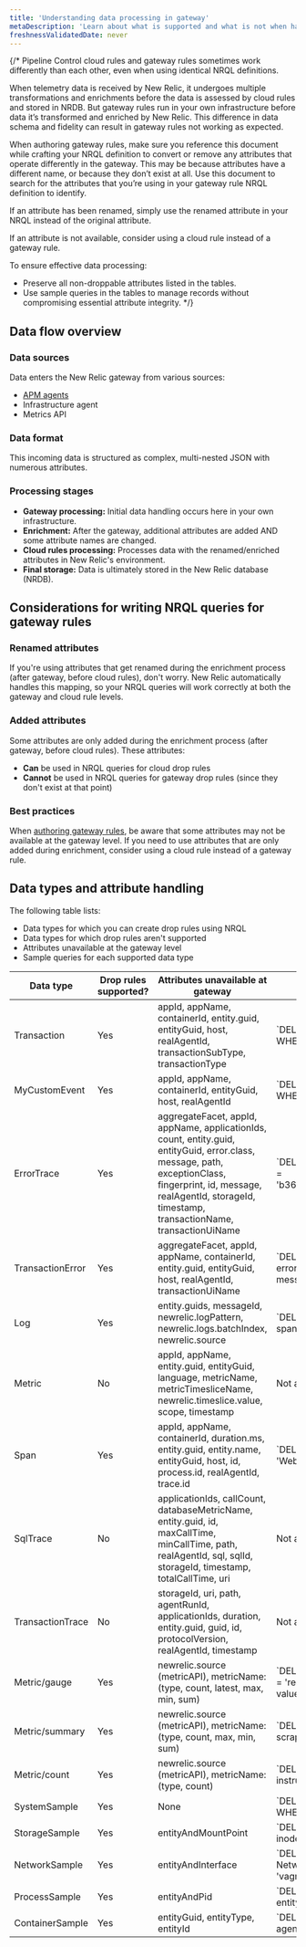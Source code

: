 ```yaml
---
title: 'Understanding data processing in gateway'
metaDescription: 'Learn about what is supported and what is not when handling data via gateway drop rules'
freshnessValidatedDate: never
---
```


{/* Pipeline Control cloud rules and gateway rules sometimes work differently than each other, even when using identical NRQL definitions. 

When telemetry data is received by New Relic, it undergoes multiple transformations and enrichments before the data is assessed by cloud rules and stored in NRDB. But gateway rules run in your own infrastructure before data it’s transformed and enriched by New Relic. This difference in data schema and fidelity can result in gateway rules not working as expected.

When authoring gateway rules, make sure you reference this document while crafting your NRQL definition to convert or remove any attributes that operate differently in the gateway. This may be because attributes have a different name, or because they don’t exist at all. Use this document to search for the attributes that you’re using in your gateway rule NRQL definition to identify.

If an attribute has been renamed, simply use the renamed attribute in your NRQL instead of the original attribute. 

If an attribute is not available, consider using a cloud rule instead of a gateway rule.

To ensure effective data processing:
- Preserve all non-droppable attributes listed in the tables.
- Use sample queries in the tables to manage records without compromising essential attribute integrity. */}

## Data flow overview
### Data sources
Data enters the New Relic gateway from various sources:
- [APM agents](/docs/new-relic-control/pipeline-control/modify-agent-configuration/#supported-agent-versions)
- Infrastructure agent
- Metrics API

### Data format
This incoming data is structured as complex, multi-nested JSON with numerous attributes.

### Processing stages
- **Gateway processing:** Initial data handling occurs here in your own infrastructure.
- **Enrichment:** After the gateway, additional attributes are added AND some attribute names are changed.
- **Cloud rules processing:** Processes data with the renamed/enriched attributes in New Relic's environment.
- **Final storage:** Data is ultimately stored in the New Relic database (NRDB).

## Considerations for writing NRQL queries for gateway rules
### Renamed attributes
If you're using attributes that get renamed during the enrichment process (after gateway, before cloud rules), don't worry. New Relic automatically handles this mapping, so your NRQL queries will work correctly at both the gateway and cloud rule levels.

### Added attributes
Some attributes are only added during the enrichment process (after gateway, before cloud rules). These attributes:
- **Can** be used in NRQL queries for cloud drop rules
- **Cannot** be used in NRQL queries for gateway drop rules (since they don't exist at that point)

### Best practices
When [authoring gateway rules](/docs/new-relic-control/pipeline-control/create-pipeline-rules.mdx), be aware that some attributes may not be available at the gateway level. If you need to use attributes that are only added during enrichment, consider using a cloud rule instead of a gateway rule.

## Data types and attribute handling
The following table lists:
- Data types for which you can create drop rules using NRQL
- Data types for which drop rules aren't supported
- Attributes unavailable at the gateway level
- Sample queries for each supported data type


<table>
    <thead>
        <tr>
            <th>Data type</th>
            <th>Drop rules supported?</th>
            <th>Attributes unavailable at gateway</th>
            <th>Sample NRQL Query</th>
        </tr>
    </thead>
    <tbody>
        <tr>
            <td>Transaction</td>
            <td>Yes</td>
            <td>appId, appName, containerId, entity.guid, entityGuid, host, realAgentId, transactionSubType, transactionType</td>
            <td>`DELETE priority FROM Transaction WHERE guid = 'c2906c2e8b9f11ff'`</td>
        </tr>
        <tr>
            <td>MyCustomEvent</td>
            <td>Yes</td>
            <td>appId, appName, containerId, entityGuid, host, realAgentId</td>
            <td>`DELETE myString FROM my_event_type WHERE myFloat = 0.603`</td>
        </tr>
        <tr>
            <td>ErrorTrace</td>
            <td>Yes</td>
            <td>aggregateFacet, appId, appName, applicationIds, count, entity.guid, entityGuid, error.class, message, path, exceptionClass, fingerprint, id, message, realAgentId, storageId, timestamp, transactionName, transactionUiName</td>
            <td>`DELETE FROM ErrorTrace WHERE traceId = 'b366efe772fa6d1c8e0852558026c40e'`</td>
        </tr>
        <tr>
            <td>TransactionError</td>
            <td>Yes</td>
            <td>aggregateFacet, appId, appName, containerId, entity.guid, entityGuid, host, realAgentId, transactionUiName</td>
            <td>`DELETE FROM TransactionError WHERE error.message = 'my expected error message'`</td>
        </tr>
        <tr>
            <td>Log</td>
            <td>Yes</td>
            <td>entity.guids, messageId, newrelic.logPattern, newrelic.logs.batchIndex, newrelic.source</td>
            <td>`DELETE message FROM Log WHERE span.id = '8b583de97341d094'`</td>
        </tr>
        <tr>
            <td>Metric</td>
            <td>No</td>
            <td>appId, appName, entity.guid, entityGuid, language, metricName, metricTimesliceName, newrelic.timeslice.value, scope, timestamp</td>
            <td>Not applicable</td>
        </tr>
        <tr>
            <td>Span</td>
            <td>Yes</td>
            <td>appId, appName, containerId, duration.ms, entity.guid, entity.name, entityGuid, host, id, process.id, realAgentId, trace.id</td>
            <td>`DELETE FROM Span WHERE name = 'WebTransaction/Go/GET /log'`</td>
        </tr>
        <tr>
            <td>SqlTrace</td>
            <td>No</td>
            <td>applicationIds, callCount, databaseMetricName, entity.guid, id, maxCallTime, minCallTime, path, realAgentId, sql, sqlId, storageId, timestamp, totalCallTime, uri</td>
            <td>Not applicable</td>
        </tr>
        <tr>
            <td>TransactionTrace</td>
            <td>No</td>
            <td>storageId, uri, path, agentRunId, applicationIds, duration, entity.guid, guid, id, protocolVersion, realAgentId, timestamp</td>
            <td>Not applicable</td>
        </tr>
        <tr>
            <td>Metric/gauge</td>
            <td>Yes</td>
            <td>newrelic.source (metricAPI), metricName: (type, count, latest, max, min, sum)</td>
            <td>`DELETE FROM Metric WHERE metricName = 'redis_aof_rewrite_in_progress' AND value < 100`</td>
        </tr>
        <tr>
            <td>Metric/summary</td>
            <td>Yes</td>
            <td>newrelic.source (metricAPI), metricName: (type, count, max, min, sum)</td>
            <td>`DELETE FROM Metric WHERE scrapedTargetKind = 'user_provided'`</td>
        </tr>
        <tr>
            <td>Metric/count</td>
            <td>Yes</td>
            <td>newrelic.source (metricAPI), metricName: (type, count)</td>
            <td>`DELETE FROM Metric WHERE instrumentation.name = 'nri-prometheus'`</td>
        </tr>
        <tr>
            <td>SystemSample</td>
            <td>Yes</td>
            <td>None</td>
            <td>`DELETE agentName FROM SystemSample WHERE entityKey = 'vagrant'`</td>
        </tr>
        <tr>
            <td>StorageSample</td>
            <td>Yes</td>
            <td>entityAndMountPoint</td>
            <td>`DELETE FROM StorageSample WHERE inodesUsed = 161604`</td>
        </tr>
        <tr>
            <td>NetworkSample</td>
            <td>Yes</td>
            <td>entityAndInterface</td>
            <td>`DELETE instanceType,inodesTotal NetworkSample WHERE entityKey = 'vagrant'`</td>
        </tr>
        <tr>
            <td>ProcessSample</td>
            <td>Yes</td>
            <td>entityAndPid</td>
            <td>`DELETE FROM ProcessSample WHERE entityKey = 'vagrant'`</td>
        </tr>
        <tr>
            <td>ContainerSample</td>
            <td>Yes</td>
            <td>entityGuid, entityType, entityId</td>
            <td>`DELETE FROM ContainerSample WHERE agentName='ContainerSampleAgent'`</td>
        </tr>
    </tbody>
</table>
